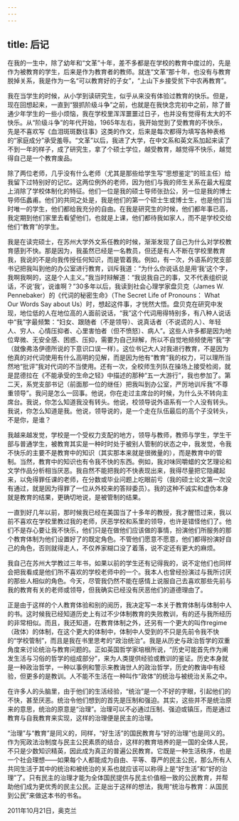```yaml
---
---
---
```

title: 后记
---




在我的一生中，除了幼年和“文革”十年，差不多都是在学校的教育中度过的，先是作为被教育的学生，后来是作为教育者的教师。就连“文革”那十年，也没有与教育脱掉关系，我是作为一名“可以教育好的子女”，“上山下乡接受贫下中农再教育”。

我在当学生的时候，从小学到读研究生，似乎从来没有体验过教育的快乐。但是，现在回想起来，一直到“狠抓阶级斗争”之前，也就是在我快念完初中之前，除了普通少年学生的一些小烦恼，我在学校里浑浑噩噩过日子，也并没有觉得有太大的不快乐。从“阶级斗争”的年代开始，1965年左右，我开始觉到了受教育的不快乐，先是不喜欢写《血泪斑斑数往事》这类的作文，后来是每次都得为填写各种表格的“家庭成分”承受羞辱。“文革”以后，我进了大学，在中文系和英文系加起来读了不到一年的样子，成了研究生，拿了个硕士学位，越受教育，越觉得不快乐，越觉得自己是一个教育废品。

除了两位老师，几乎没有什么老师（尤其是那些给学生写“思想鉴定”的班主任）给我留下过特别好的记忆。这两位例外的老师，因为他们与我的师生关系在最大程度上消除了学校体制化的特征。他们一位是我的硕士导师张劲公，另一位是我的博士导师伍蠡甫。他们的共同之处是，我是他们的第一个硕士生或博士生，也是他们当时唯一的学生，他们都给我充分的自由。在我是研究生的时候，他们都年事已高，我定期到他们家里去看望他们，也就是上课，他们都待我如家人，而不是学校交给他们“教育”的学生。

我是在读完硕士，在苏州大学外文系任教的时候，渐渐发现了自己为什么对学校教育感到不快。那是因为，我虽然已经是一名教员，但还是有人不断在学校里教育我，我说的不是向我传授任何知识，而是管着我。例如，有一次，外语系的党支部书记把我叫到他的办公室进行教育，训斥我道：“为什么你说话总是用‘我’这个字，我啊我啊的，这是个人主义。”我当时辩解道：“我说我自己的事，又不代表组织说话，不说‘我’，说谁啊？”30多年以后，我读到社会心理学家盘贝克（James W. Pennebaker）的《代词的秘密生命》（The Secret Life of Pronouns： What Our Words Say about Us）时，想起这件事，才恍然大悟。盘贝克在研究中发现，地位低的人在地位高的人面前说话，“我”这个代词用得特别多，有八种人说话中“我”字最频繁：“妇女、跟随者（不是领导）、说真话者（不说谎的人）、年轻人、穷人、心情压抑者、心里害怕者（但不愤怒）、病人”。这些人许多都是因为地位卑微、无安全感、困惑、压抑，需要为自己辩解，所以不自觉地频频使用“我”字（就像弗洛伊德所说的下意识口误一样）。这位书记大人对我进行教育，不是因为他真的对代词使用有什么高明的见解，而是因为他有“教育”我的权力，可以理所当然地“批评”我对代词的不当使用。还有一次，全校师生列队在操场上接受检阅，就是昆德拉在《不能承受的生命之轻》中描述的那种“五一大游行”，我也参加了。第二天，系党支部书记（前面那一位的继任）把我叫到办公室，严厉地训斥我“不尊重领导”。我问是怎么一回事。他说，你在走过主席台的时候，为什么头不转向主席台。我说，你怎么知道我没有转头。他说，校领导说外语系有一个人没有转头。我说，你怎么知道是我。他说，领导说的，是一个走在队伍最后的高个子没转头，不是你，是谁？

我越来越发觉，学校是一个受权力支配的地方，领导与教师，教师与学生，学生干部与普通学生，被教育其实是一种时时处于被别人管制的状态之中，我发觉，令我不快乐的主要不是教育中的知识（其实那本来就是很微量的），而是教育中的管制。当然，教育中的知识也有令我不快的东西。例如，我对味同嚼蜡的文艺理论和文学作品分析相当厌恶。我自然不能把我的不快表现出来，我得尽量把它隐藏起来，以免得罪任课的老师，在分数或毕业问题上吃眼前亏（我的硕士论文第一次没有通过，就是因为得罪了一位从外校来的答辩委员）。我的这种不诚实和虚伪本身就是教育的结果，更确切地说，是被管制的结果。

一直到好几年以前，那时候我已经在美国当了十多年的教授，我才醒悟过来，我以前不喜欢在学校里教过我的老师，厌恶学校和系里的领导，也许是错怪他们了。他们不是存心要让我不快乐，他们只是在做他们应该做的事情，扮演他们所服务的那个教育体制为他们设置好了的既定角色。不管他们愿意不愿意，他们都得扮演好自己的角色，否则就得走人，不仅养家糊口没了着落，说不定还有更大的麻烦。

我自己在苏州大学教过三年书，如果以前的学生还有记得我的，说不定他们也同样会把我看成是他们所不喜欢的学校老师中的一个。我本人也曾经扮演过与我所讨厌的那些人相似的角色。今天，尽管我仍然不能在感情上说服自己去喜欢那些先前与我的教育有关的老师或领导，但我确实已经没有厌恶他们的道德理由了。

正是由于这样的个人教育体验和别的阅历，我决定写一本关于教育体制与体制中人的书。这时候我已经知道历史上有过不少体制教育的失败教训，有的还与我所经历的非常相似。而且，我还知道，在教育体制之外，还另有一个更大的叫作regime（政体）的体制，在这个更大的体制中，体制中人受到的不只是先前令我不快的“学校管制”，而且是我在书里思考的“政治统治”。我是从历史与政治哲学的双重角度来讨论统治与教育问题的。正如英国哲学家培根所说，“历史可能首先作为阐发生活与习俗的哲学的组成部分”，来为人类提供经验或教训的鉴证。历史本身就是一种政治哲学，一种以事例和警示来教诲世人的政治哲学，历史的教诲中有经验，但更多的是教训。人不能不生活在一种叫作“政体”的统治与被统治关系之中。

在许多人的头脑里，由于他们的生活经验，“统治”是一个不好的字眼，引起他们的不快，甚至厌恶。统治令他们想到的首先是压制和强迫。其实，这些并不是统治原来的意思，统治的原意是“治理”。治理可以不必通过压制、强迫或镇压，而是通过教育与自我教育来实现，这样的治理便是民主的治理。

“治理”与“教育”是同义的，同样，“好生活”的国民教育与“好的治理”也是同义的。作为宪政法治制度与民主公民素质的结合，这样的教育培养的是一国的全体人民，不只是少数知识精英，因此成为真正的普遍公民教育。它既是一种生活秩序，也是一个社会理想——如果每个人都能成为自由、平等、尊严的民主公民，那么所有人共同生活于其中的统治和被统治的关系也就应该可以称得上是“好生活”和“好的治理”了。只有民主的治理才能为全体国民提供与民主价值相一致的公民教育，并帮助他们成为更优秀的民主公民。正是出于这样的想法，我用“统治与教育：从国民到公民”来做这本书的书名。

2011年10月21日，奥克兰